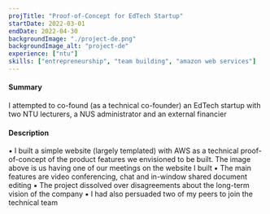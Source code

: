 ```yaml
---
projTitle: "Proof-of-Concept for EdTech Startup"
startDate: 2022-03-01
endDate: 2022-04-30
backgroundImage: "./project-de.png"
backgroundImage_alt: "project-de"
experience: ["ntu"]
skills: ["entrepreneurship", "team building", "amazon web services"]
---
```


<h4>Summary</h4>
I attempted to co-found (as a technical 
co-founder) an EdTech startup with two NTU lecturers, 
a NUS administrator and an external financier

<h4>Description</h4>
▪ I built a simple website (largely templated) with AWS as 
a technical proof-of-concept of the product features we 
envisioned to be built. The image above is us having one of our 
meetings on the website I built
▪ The main features are video conferencing, chat and in-window 
shared document editing
▪ The project dissolved over disagreements about the long-term 
vision of the company
▪ I had also persuaded two of my peers to join the technical team

